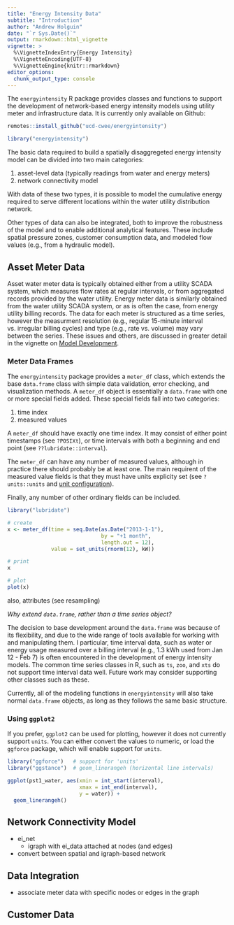 ```yaml
---
title: "Energy Intensity Data"
subtitle: "Introduction"
author: "Andrew Holguin"
date: "`r Sys.Date()`"
output: rmarkdown::html_vignette
vignette: >
  %\VignetteIndexEntry{Energy Intensity}
  %\VignetteEncoding{UTF-8}
  %\VignetteEngine{knitr::rmarkdown}
editor_options: 
  chunk_output_type: console
---
```


The `energyintensity` R package provides classes and functions to support the
development of network-based energy intensity models using utility meter and
infrastructure data. It is currently only available on Github:

```r
remotes::install_github("ucd-cwee/energyintensity")
```

```r
library("energyintensity")
```

The basic data required to build a spatially disaggregeted energy intensity
model can be divided into two main categories:

1. asset-level data (typically readings from water and energy meters)  
2. network connectivity model  

With data of these two types, it is possible to model the cumulative energy
required to serve different locations within the water utility distribution
network.

Other types of data can also be integrated, both to improve the robustness of
the model and to enable additional analytical features. These include spatial
pressure zones, customer consumption data, and modeled flow values (e.g., from a
hydraulic model).


## Asset Meter Data

Asset water meter data is typically obtained either from a utility SCADA system,
which measures flow rates at regular intervals, or from aggregated records
provided by the water utility. Energy meter data is similarly obtained from the
water utility SCADA system, or as is often the case, from energy utility billing
records. The data for each meter is structured as a time series, however the
measurment resolution (e.g., regular 15-minute interval vs. irregular billing
cycles) and type (e.g., rate vs. volume) may vary between the series. These
issues and others, are discussed in greater detail in the vignette on [Model
Development](model_development.html).

### Meter Data Frames

The `energyintensity` package provides a `meter_df` class, which extends the
base `data.frame` class with simple data validation, error checking, and
visualization methods. A `meter_df` object is essentially a `data.frame` with
one or more special fields added. These special fields fall into two categories:

1. time index  
2. measured values  

A `meter_df` should have exactly one time index. It may consist of either point
timestamps (see `?POSIXt`), or time intervals with both a beginning and end
point (see `??lubridate::interval`).

The `meter_df` can have any number of measured values, although in practice
there should probably be at least one. The main requirent of the measured value
fields is that they must have units explicity set (see `?units::units` and [unit
configuration](model_development.html#unit-configuration)).

Finally, any number of other ordinary fields can be included.

```r
library("lubridate")

# create 
x <- meter_df(time = seq.Date(as.Date("2013-1-1"),
                              by = "+1 month",
                              length.out = 12),
              value = set_units(rnorm(12), kW))

# print
x
```

```r
# plot
plot(x)
```



also, attributes (see resampling)


_Why extend `data.frame`, rather than a time series object?_

The decision to base development around the `data.frame` was because of its
flexibility, and due to the wide range of tools available for working with and
manipulating them. I particular, time interval data, such as water or energy
usage measured over a billing interval (e.g., 1.3 kWh used from Jan 12 - Feb 7)
is often encountered in the development of energy intensity models. The common
time series classes in R, such as `ts`, `zoo`, and `xts` do not support time
interval data well. Future work may consider supporting other classes such as
these.

Currently, all of the modeling functions in `energyintensity` will also take
normal `data.frame` objects, as long as they follows the same basic structure.

### Using `ggplot2`

If you prefer, `ggplot2` can be used for plotting, however it does not currently
support `units`. You can either convert the values to numeric, or load the
`ggforce` package, which will enable support for `units`.

```r
library("ggforce")   # support for 'units'
library("ggstance")  # geom_linerangeh (horizontal line intervals)

ggplot(pst1_water, aes(xmin = int_start(interval),
                       xmax = int_end(interval),
                       y = water)) +
  geom_linerangeh()
```


## Network Connectivity Model

- ei_net
  - igraph with ei_data attached at nodes (and edges)
- convert between spatial and igraph-based network


## Data Integration

- associate meter data with specific nodes or edges in the graph



## Customer Data






